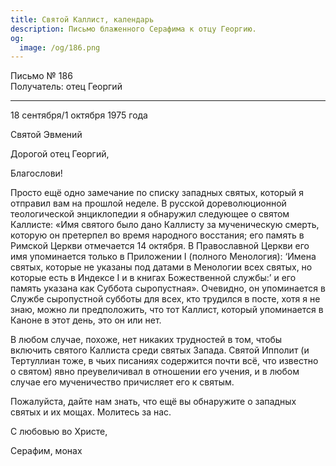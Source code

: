 ```yaml
---
title: Святой Каллист, календарь
description: Письмо блаженного Серафима к отцу Георгию.
og:
  image: /og/186.png
---
```


<div style={{textAlign:'right', fontFamily:'monospace'}}>Письмо № 186</div>
<div style={{textAlign:'left', fontFamily:'monospace'}}>Получатель: отец Георгий</div>

---

18 сентября/1 октября 1975 года

Святой Эвмений

Дорогой отец Георгий,

Благослови!

Просто ещё одно замечание по списку западных святых, который я отправил вам на прошлой неделе. В русской дореволюционной теологической энциклопедии я обнаружил следующее о святом Каллисте: «Имя святого было дано Каллисту за мученическую смерть, которую он претерпел во время народного восстания; его память в Римской Церкви отмечается 14 октября. В Православной Церкви его имя упоминается только в Приложении I (полного Менология): ‘Имена святых, которые не указаны под датами в Менологии всех святых, но которые есть в Индексе I и в книгах Божественной службы:’ и его память указана как Суббота сыропустная». Очевидно, он упоминается в Службе сыропустной субботы для всех, кто трудился в посте, хотя я не знаю, можно ли предположить, что тот Каллист, который упоминается в Каноне в этот день, это он или нет.

В любом случае, похоже, нет никаких трудностей в том, чтобы включить святого Каллиста среди святых Запада. Святой Ипполит (и Тертуллиан тоже, в чьих писаниях содержится почти всё, что известно о святом) явно преувеличивал в отношении его учения, и в любом случае его мученичество причисляет его к святым.

Пожалуйста, дайте нам знать, что ещё вы обнаружите о западных святых и их мощах. Молитесь за нас.

С любовью во Христе,

Серафим, монах